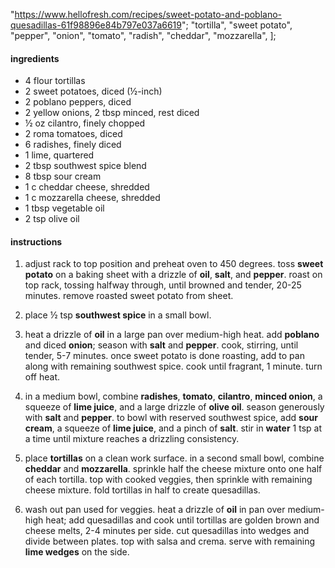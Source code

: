   "https://www.hellofresh.com/recipes/sweet-potato-and-poblano-quesadillas-61f98896e84b797e037a6619";
  "tortilla",
  "sweet potato",
  "pepper",
  "onion",
  "tomato",
  "radish",
  "cheddar",
  "mozzarella",
];

#### ingredients

- 4 flour tortillas
- 2 sweet potatoes, diced (½-inch)
- 2 poblano peppers, diced
- 2 yellow onions, 2 tbsp minced, rest diced
- ½ oz cilantro, finely chopped
- 2 roma tomatoes, diced
- 6 radishes, finely diced
- 1 lime, quartered
- 2 tbsp southwest spice blend
- 8 tbsp sour cream
- 1 c cheddar cheese, shredded
- 1 c mozzarella cheese, shredded
- 1 tbsp vegetable oil
- 2 tsp olive oil

#### instructions

1. adjust rack to top position and preheat oven to 450 degrees. toss **sweet potato** on a baking sheet with a drizzle of **oil**, **salt**, and **pepper**. roast on top rack, tossing halfway through, until browned and tender, 20-25 minutes. remove roasted sweet potato from sheet.

2. place ½ tsp **southwest spice** in a small bowl.

3. heat a drizzle of **oil** in a large pan over medium-high heat. add **poblano** and diced **onion**; season with **salt** and **pepper**. cook, stirring, until tender, 5-7 minutes. once sweet potato is done roasting, add to pan along with remaining southwest spice. cook until fragrant, 1 minute. turn off heat.

4. in a medium bowl, combine **radishes**, **tomato**, **cilantro**, **minced onion**, a squeeze of **lime juice**, and a large drizzle of **olive oil**. season generously with **salt** and **pepper**. to bowl with reserved southwest spice, add **sour cream**, a squeeze of **lime juice**, and a pinch of **salt**. stir in **water** 1 tsp at a time until mixture reaches a drizzling consistency.

5. place **tortillas** on a clean work surface. in a second small bowl, combine **cheddar** and **mozzarella**. sprinkle half the cheese mixture onto one half of each tortilla. top with cooked veggies, then sprinkle with remaining cheese mixture. fold tortillas in half to create quesadillas.

6. wash out pan used for veggies. heat a drizzle of **oil** in pan over medium-high heat; add quesadillas and cook until tortillas are golden brown and cheese melts, 2-4 minutes per side. cut quesadillas into wedges and divide between plates. top with salsa and crema. serve with remaining **lime wedges** on the side.
